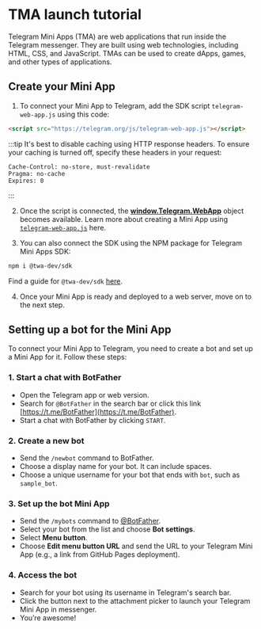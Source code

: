 
# TMA launch tutorial

Telegram Mini Apps (TMA) are web applications that run inside the Telegram messenger. They are built using web technologies, including HTML, CSS, and JavaScript. TMAs can be used to create dApps, games, and other types of applications.

## Create your Mini App

1. To connect your Mini App to Telegram, add the SDK script `telegram-web-app.js` using this code:

```html
<script src="https://telegram.org/js/telegram-web-app.js"></script>
```
:::tip
It's best to disable caching using HTTP response headers. To ensure your caching is turned off, specify these headers in your request:

```curl
Cache-Control: no-store, must-revalidate
Pragma: no-cache
Expires: 0
```
:::

2. Once the script is connected, the **[window.Telegram.WebApp](https://core.telegram.org/bots/webapps#initializing-web-apps)** object becomes available. Learn more about creating a Mini App using [`telegram-web-app.js`](/v3/guidelines/dapps/tma/tutorials/app-examples#basic-tma-example) here.

3. You can also connect the SDK using the NPM package for Telegram Mini Apps SDK:

```bash npm2yarn
npm i @twa-dev/sdk
```

Find a guide for `@twa-dev/sdk` [here](/v3/guidelines/dapps/tma/tutorials/app-examples#modern-tma-example).

4. Once your Mini App is ready and deployed to a web server, move on to the next step.

## Setting up a bot for the Mini App

To connect your Mini App to Telegram, you need to create a bot and set up a Mini App for it. Follow these steps:

### 1. Start a chat with BotFather

- Open the Telegram app or web version.
- Search for `@BotFather` in the search bar or click this link [https://t.me/BotFather](https://t.me/BotFather).
- Start a chat with BotFather by clicking `START`.

### 2. Create a new bot

- Send the `/newbot` command to BotFather.
- Choose a display name for your bot. It can include spaces.
- Choose a unique username for your bot that ends with `bot`, such as `sample_bot`.

### 3. Set up the bot Mini App

- Send the `/mybots` command to [@BotFather](https://t.me/BotFather).
- Select your bot from the list and choose **Bot settings**.
- Select **Menu button**.
- Choose **Edit menu button URL** and send the URL to your Telegram Mini App (e.g., a link from GitHub Pages deployment).

### 4. Access the bot

- Search for your bot using its username in Telegram's search bar.
- Click the button next to the attachment picker to launch your Telegram Mini App in messenger.
- You’re awesome!

<Feedback />


